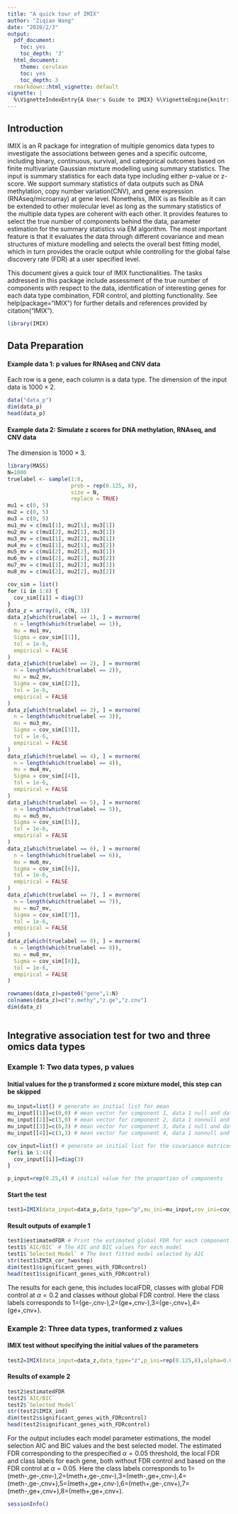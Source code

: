 ```yaml
---
title: "A quick tour of IMIX"
author: "Ziqiao Wang"
date: "2020/2/3"
output:
  pdf_document:
    toc: yes
    toc_depth: '3'
  html_document:
    theme: cerulean
    toc: yes
    toc_depth: 3
  rmarkdown::html_vignette: default
vignette: |
  %\VignetteIndexEntry{A User's Guide to IMIX} %\VignetteEngine{knitr::rmarkdown} \usepackage[utf8]{inputenc}
---
```



## Introduction

IMIX is an R package for integration of multiple genomics data types to investigate the associations between genes and a specific outcome, including binary, continuous, survival, and categorical outcomes based on finite multivariate Gaussian mixture modelling using summary statistics. The input is summary statistics for each data type including either p-value or z-score. We support summary statistics of data outputs such as DNA methylation, copy number variation(CNV), and gene expression (RNAseq/microarray) at gene level. Nonethelss, IMIX is as flexible as it can be extended to other molecular level as long as the summary statistics of the multiple data types are coherent with each other. It provides features to select the true number of components behind the data, parameter estimation for the summary statistics via EM algorithm. The most important feature is that it evaluates the data through different covariance and mean structures of mixture modelling and selects the overall best fitting model, which in turn provides the oracle output while controlling for the global false discovery rate (FDR) at a user specified level. 

This document gives a quick tour of IMIX functionalities. The tasks addressed in this package include assessment of the true number of components with respect to the data, identification of interesting genes for each data type combination, FDR control, and plotting functionality. See help(package="IMIX") for further details and references provided by citation("IMIX").



```r
library(IMIX)
```

## Data Preparation

#### Example data 1: p values for RNAseq and CNV data
Each row is a gene, each column is a data type. The dimension of the input data is $1000 \times 2$.

```r
data("data_p")
dim(data_p)
head(data_p)
```



#### Example data 2: Simulate z scores for DNA methylation, RNAseq, and CNV data
The dimension is $1000 \times 3$.

```r
library(MASS)
N=1000
truelabel <- sample(1:8,
                    prob = rep(0.125, 8),
                    size = N,
                    replace = TRUE)
mu1 = c(0, 5)
mu2 = c(0, 5)
mu3 = c(0, 5)
mu1_mv = c(mu1[1], mu2[1], mu3[1])
mu2_mv = c(mu1[2], mu2[1], mu3[1])
mu3_mv = c(mu1[1], mu2[2], mu3[1])
mu4_mv = c(mu1[1], mu2[1], mu3[2])
mu5_mv = c(mu1[2], mu2[2], mu3[1])
mu6_mv = c(mu1[2], mu2[1], mu3[2])
mu7_mv = c(mu1[1], mu2[2], mu3[2])
mu8_mv = c(mu1[2], mu2[2], mu3[2])

cov_sim = list()
for (i in 1:8) {
  cov_sim[[i]] = diag(3)
}
data_z = array(0, c(N, 3))
data_z[which(truelabel == 1), ] = mvrnorm(
  n = length(which(truelabel == 1)),
  mu = mu1_mv,
  Sigma = cov_sim[[1]],
  tol = 1e-6,
  empirical = FALSE
)
data_z[which(truelabel == 2), ] = mvrnorm(
  n = length(which(truelabel == 2)),
  mu = mu2_mv,
  Sigma = cov_sim[[2]],
  tol = 1e-6,
  empirical = FALSE
)
data_z[which(truelabel == 3), ] = mvrnorm(
  n = length(which(truelabel == 3)),
  mu = mu3_mv,
  Sigma = cov_sim[[3]],
  tol = 1e-6,
  empirical = FALSE
)
data_z[which(truelabel == 4), ] = mvrnorm(
  n = length(which(truelabel == 4)),
  mu = mu4_mv,
  Sigma = cov_sim[[4]],
  tol = 1e-6,
  empirical = FALSE
)
data_z[which(truelabel == 5), ] = mvrnorm(
  n = length(which(truelabel == 5)),
  mu = mu5_mv,
  Sigma = cov_sim[[5]],
  tol = 1e-6,
  empirical = FALSE
)
data_z[which(truelabel == 6), ] = mvrnorm(
  n = length(which(truelabel == 6)),
  mu = mu6_mv,
  Sigma = cov_sim[[6]],
  tol = 1e-6,
  empirical = FALSE
)
data_z[which(truelabel == 7), ] = mvrnorm(
  n = length(which(truelabel == 7)),
  mu = mu7_mv,
  Sigma = cov_sim[[7]],
  tol = 1e-6,
  empirical = FALSE
)
data_z[which(truelabel == 8), ] = mvrnorm(
  n = length(which(truelabel == 8)),
  mu = mu8_mv,
  Sigma = cov_sim[[8]],
  tol = 1e-6,
  empirical = FALSE
)

rownames(data_z)=paste0("gene",1:N)
colnames(data_z)=c("z.methy","z.ge","z.cnv")
dim(data_z)
    
```



## Integrative association test for two and three omics data types
### Example 1: Two data types, p values

#### Initial values for the p transformed z score mixture model, this step can be skipped

```r
mu_input=list() # generate an initial list for mean
mu_input[[1]]=c(0,0) # mean vector for component 1, data 1 null and data 2 null
mu_input[[2]]=c(3,0) # mean vector for component 2, data 1 nonnull and data 2 null
mu_input[[3]]=c(0,3) # mean vector for component 3, data 1 null and data 2 nonnull
mu_input[[4]]=c(3,3) # mean vector for component 4, data 1 nonnull and data 2 nonnull

cov_input=list() # generate an initial list for the covariance matrices
for(i in 1:4){
  cov_input[[i]]=diag(3)
}

p_input=rep(0.25,4) # initial value for the proportion of components
```


#### Start the test
```r
test1=IMIX(data_input=data_p,data_type="p",mu_ini=mu_input,cov_ini=cov_input,p_ini=p_input,alpha=0.2)
```

#### Result outputs of example 1
```r
test1$estimatedFDR # Print the estimated global FDR for each component
test1$`AIC/BIC` # The AIC and BIC values for each model
test1$`Selected Model` # The best fitted model selected by AIC
str(test1$IMIX_cor_twostep) 
dim(test1$significant_genes_with_FDRcontrol)
head(test1$significant_genes_with_FDRcontrol)
```

The results for each gene, this includes localFDR, classes with global FDR control at $\alpha=0.2$ and classes without global FDR control. Here the class labels corresponds to 1=(ge-,cnv-),2=(ge+,cnv-),3=(ge-,cnv+),4=(ge+,cnv+).


### Example 2: Three data types, tranformed z values
#### IMIX test without specifying the initial values of the parameters
```r
test2=IMIX(data_input=data_z,data_type="z",p_ini=rep(0.125,8),alpha=0.05,verbose = TRUE)
```


#### Results of example 2
```r
test2$estimatedFDR
test2$`AIC/BIC`
test2$`Selected Model`
str(test2$IMIX_ind)
dim(test2$significant_genes_with_FDRcontrol)
head(test2$significant_genes_with_FDRcontrol)
```

For the output includes each model parameter estimations, the model selection AIC and BIC values and the best selected model. The estimated FDR corresponding to the prespecified $\alpha=0.05$ threshold, the local FDR and class labels for each gene, both without FDR control and based on the FDR control at $\alpha=0.05$. Here the class labels corresponds to 1=(meth-,ge-,cnv-),2=(meth+,ge-,cnv-),3=(meth-,ge+,cnv-),4=(meth-,ge-,cnv+),5=(meth+,ge+,cnv-),6=(meth+,ge-,cnv+),7=(meth-,ge+,cnv+),8=(meth+,ge+,cnv+).
 



```r
sessionInfo()
```
